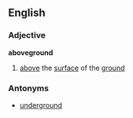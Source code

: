 == English ==
=== Adjective ===
'''aboveground'''
# [[above]] the [[surface]] of the [[ground]]

=== Antonyms ===
*[[underground]]